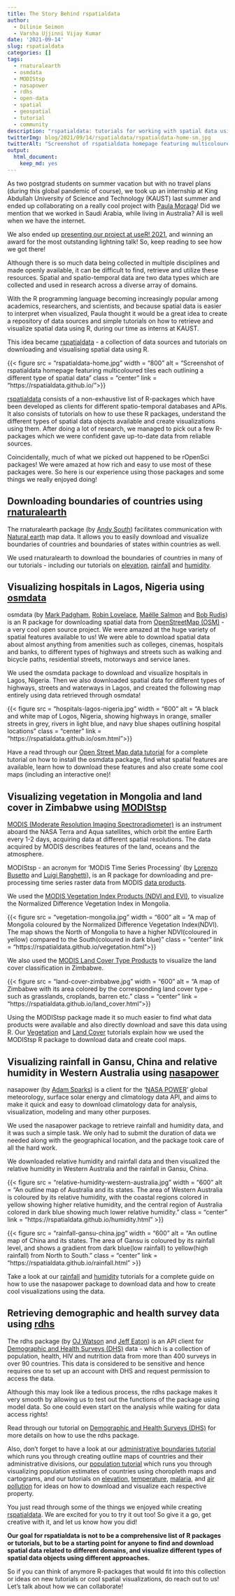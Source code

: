 ```yaml
---
title: The Story Behind rspatialdata
author:
  - Dilinie Seimon
  - Varsha Ujjinni Vijay Kumar
date: '2021-09-14'
slug: rspatialdata
categories: []
tags:
  - rnaturalearth
  - osmdata
  - MODIStsp
  - nasapower
  - rdhs
  - open-data
  - spatial
  - geospatial
  - tutorial
  - community
description: "rspatialdata: tutorials for working with spatial data using R, featuring many rOpenSci packages!"
twitterImg: blog/2021/09/14/rspatialdata/rspatialdata-home-sm.jpg
twitterAlt: "Screenshot of rspatialdata homepage featuring multicoloured tiles each outlining a different type of spatial data"
output:
  html_document:
    keep_md: yes
---
```



As two postgrad students on summer vacation but with no travel plans (during this global pandemic of course), we took up an internship at King Abdullah University of Science and Technology (KAUST) last summer and ended up collaborating on a really cool project with [Paula Moraga](https://www.paulamoraga.com/)! Did we mention that we worked in Saudi Arabia, while living in Australia? All is well when we have the internet.

We also ended up [presenting our project at useR! 2021](https://www.youtube.com/watch?v=nLikORFBKgk), and winning an award for the most outstanding lightning talk! So, keep reading to see how we got there!

Although there is so much data being collected in multiple disciplines and made openly available, it can be difficult to find, retrieve and utilize these resources. Spatial and spatio-temporal data are two data types which are collected and used in research across a diverse array of domains.

With the R programming language becoming increasingly popular among academics, researchers, and scientists, and because spatial data is easier to interpret when visualized, Paula thought it would be a great idea to create a repository of data sources and simple tutorials on how to retrieve and visualize spatial data using R, during our time as interns at KAUST.

This idea became [rspatialdata](https://rspatialdata.github.io/) - a collection of data sources and tutorials on downloading and visualising spatial data using R.

{{< figure src = "rspatialdata-home.jpg" width = "800" alt = "Screenshot of rspatialdata homepage featuring multicoloured tiles each outlining a different type of spatial data" class = "center" link = "https://rspatialdata.github.io/">}}

[rspatialdata](https://rspatialdata.github.io/) consists of a non-exhaustive list of R-packages which have been developed as clients for different spatio-temporal databases and APIs. It also consists of tutorials on how to use these R packages, understand the different types of spatial data objects available and create visualizations using them. After doing a lot of research, we managed to pick out a few R-packages which we were confident gave up-to-date data from reliable sources.

Coincidentally, much of what we picked out happened to be rOpenSci packages! We were amazed at how rich and easy to use most of these packages were. So here is our experience using those packages and some things we really enjoyed doing!


## Downloading boundaries of countries using [rnaturalearth](https://docs.ropensci.org/rnaturalearth)

The rnaturalearth package (by [Andy South](https://github.com/andysouth)) facilitates communication with [Natural earth](http://www.naturalearthdata.com/) map data. It allows you to easily download and visualize boundaries of countries and boundaries of states within countries as well.

We used rnaturalearth to download the boundaries of countries in many of our tutorials - including our tutorials on [elevation](https://rspatialdata.github.io/elevation.html), [rainfall](https://rspatialdata.github.io/rainfall.html) and [humidity](https://rspatialdata.github.io/humidity.html).


## Visualizing hospitals in Lagos, Nigeria using [osmdata](https://docs.ropensci.org/osmdata/)

osmdata (by [Mark Padgham](/author/mark-padgham/), [Robin Lovelace](/author/robin-lovelace/), [Maëlle Salmon](/author/maëlle-salmon/) and [Bob Rudis](/author/bob-rudis/)) is an R package for downloading spatial data from [OpenStreetMap (OSM)](https://www.openstreetmap.org/) - a very cool open source project. We were amazed at the huge variety of spatial features available to us! We were able to download spatial data about almost anything from amenities such as colleges, cinemas, hospitals and banks, to different types of highways and streets such as walking and bicycle paths, residential streets, motorways and service lanes.

We used the osmdata package to download and visualize hospitals in Lagos, Nigeria. Then we also downloaded spatial data for different types of highways, streets and waterways in Lagos, and created the following map entirely using data retrieved through osmdata!


{{< figure src = "hospitals-lagos-nigeria.jpg" width = "600" alt = "A black and white map of Logos, Nigeria, showing highways in orange, smaller streets in grey, rivers in light blue, and navy blue shapes outlining hospital locations" class = "center" link = "https://rspatialdata.github.io/osm.html">}}

Have a read through our [Open Street Map data tutorial](https://rspatialdata.github.io/osm.html) for a complete tutorial on how to install the osmdata package, find what spatial features are available, learn how to download these features and also create some cool maps (including an interactive one)!


## Visualizing vegetation in Mongolia and land cover in Zimbabwe using [MODIStsp](https://docs.ropensci.org/MODIStsp/)

[MODIS (Moderate Resolution Imaging Spectroradiometer)](https://modis.gsfc.nasa.gov/) is an instrument aboard the NASA Terra and Aqua satellites, which orbit the entire Earth every 1-2 days, acquiring data at different spatial resolutions. The data acquired by MODIS describes features of the land, oceans and the atmosphere.

MODIStsp - an acronym for ‘MODIS Time Series Processing’ (by [Lorenzo Busetto](https://github.com/lbusett) and [Luigi Ranghetti](https://github.com/ranghetti)), is an R package for downloading and pre-processing time series raster data from MODIS [data products](https://modis.gsfc.nasa.gov/data/dataprod/).

We used the [MODIS Vegetation Index Products (NDVI and EVI)](https://modis.gsfc.nasa.gov/data/dataprod/mod13.php), to visualize the Normalized Difference Vegetation Index in Mongolia.

{{< figure src = "vegetation-mongolia.jpg" width = "600" alt = "A map of Mongolia coloured by the Normalized Difference Vegetation Index(NDVI). The map shows the North of Mongolia to have a higher NDVI(coloured in yellow) compared to the South(coloured in dark blue)"  class = "center" link = "https://rspatialdata.github.io/vegetation.html">}}

We also used the [MODIS Land Cover Type Products](https://modis.gsfc.nasa.gov/data/dataprod/mod12.php) to visualize the land cover classification in Zimbabwe.

{{< figure src = "land-cover-zimbabwe.jpg" width = "600" alt = "A map of Zimbabwe with its area colored by the corresponding land cover type - such as grasslands, croplands, barren etc." class = "center" link = "https://rspatialdata.github.io/land_cover.html">}}

Using the MODIStsp package made it so much easier to find what data products were available and also directly download and save this data using R. Our [Vegetation](https://rspatialdata.github.io/vegetation.html) and [Land Cover](https://rspatialdata.github.io/land_cover.html) tutorials explain how we used the MODIStsp R package to download data and create cool maps.


## Visualizing rainfall in Gansu, China and relative humidity in Western Australia using [nasapower](https://docs.ropensci.org/nasapower/)

nasapower (by [Adam Sparks](/author/adam-sparks/)) is a client for the '[NASA POWER](https://power.larc.nasa.gov/)' global meteorology, surface solar energy and climatology data API, and aims to make it quick and easy to download climatology data for analysis, visualization, modeling and many other purposes.

We used the nasapower package to retrieve rainfall and humidity data, and it was such a simple task. We only had to submit the duration of data we needed along with the geographical location, and the package took care of all the hard work.

We downloaded relative humidity and rainfall data and then visualized the relative humidity in Western Australia and the rainfall in Gansu, China.

{{< figure src = "relative-humidity-western-australia.jpg" width = "600" alt = "An outline map of Australia and its states. The area of Western Australia is coloured by its relative humidity, with the coastal regions colored in yellow showing higher relative humidity, and the central region of Australia colored in dark blue showing much lower relative humidity." class = "center" link = "https://rspatialdata.github.io/humidity.html" >}}

{{< figure src = "rainfall-gansu-china.jpg" width = "600" alt = "An outline map of China and its states. The area of Gansu is coloured by its rainfall level, and shows a gradient from dark blue(low rainfall) to yellow(high rainfall) from North to South." class = "center" link = "https://rspatialdata.github.io/rainfall.html" >}}

Take a look at our [rainfall](https://rspatialdata.github.io/rainfall.html) and [humidity](https://rspatialdata.github.io/humidity.html) tutorials for a complete guide on how to use the nasapower package to download data and how to create cool visualizations using the data.


## Retrieving demographic and health survey data using [rdhs](https://docs.ropensci.org/rdhs/)

The rdhs package (by [OJ Watson](/author/oj-watson/) and [Jeff Eaton](https://github.com/jeffeaton)) is an API client for [Demographic and Health Surveys (DHS)](https://www.dhsprogram.com/) data - which is a collection of population, health, HIV and nutrition data from more than 400 surveys in over 90 countries. This data is considered to be sensitive and hence requires one to set up an account with DHS and request permission to access the data.

Although this may look like a tedious process, the rdhs package makes it very smooth by allowing us to test out the functions of the package using model data. So one could even start on the analysis while waiting for data access rights!

Read through our tutorial on [Demographic and Health Surveys (DHS)](https://rspatialdata.github.io/dhs-data.html) for more details on how to use the rdhs package.

Also, don't forget to have a look at our [administrative boundaries tutorial](https://rspatialdata.github.io/admin_boundaries.html) which runs you through creating outline maps of countries and their administrative divisions, our [population tutorial](https://rspatialdata.github.io/population.html) which runs you through visualizing population estimates of countries using choropleth maps and cartograms, and our tutorials on  [elevation](https://rspatialdata.github.io/elevation.html), [temperature](https://rspatialdata.github.io/temperature.html), [malaria](https://rspatialdata.github.io/malaria.html), and [air pollution](https://rspatialdata.github.io/air_pollution.html) for ideas on how to download and visualize each respective property.

You just read through some of the things we enjoyed while creating [rspatialdata](https://rspatialdata.github.io/). We are excited for you to try it out too! So give it a go, get creative with it, and let us know how you did! 

**Our goal for rspatialdata is not to be a comprehensive list of R packages or tutorials, but to be a starting point for anyone to find and download spatial data related to different domains, and visualize different types of spatial data objects using different approaches.**

So if you can think of anymore R-packages that would fit into this collection or ideas on new tutorials or cool spatial visualizations, do reach out to us! Let's talk about how we can collaborate!


